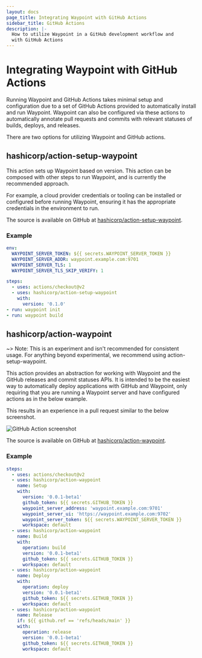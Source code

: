 ```yaml
---
layout: docs
page_title: Integrating Waypoint with GitHub Actions
sidebar_title: GitHub Actions
description: |-
  How to utilize Waypoint in a GitHub development workflow and
  with GitHub Actions
---
```


# Integrating Waypoint with GitHub Actions

Running Waypoint and GitHub Actions takes minimal setup and configuration due to
a set of GitHub Actions provided to automatically install and run Waypoint. Waypoint
can also be configured via these actions to automatically annotate pull requests
and commits with relevant statuses of builds, deploys, and releases.

There are two options for utilizing Waypoint and GitHub actions.

## hashicorp/action-setup-waypoint

This action sets up Waypoint based on version. This action can be
composed with other steps to run Waypoint, and is currently
the recommended approach.

For example, a cloud provider credentials or tooling can be installed or configured before
running Waypoint, ensuring it has the appropriate credentials in the environment to run.

The source is available on GitHub at [hashicorp/action-setup-waypoint](https://github.com/hashicorp/action-setup-waypoint).

### Example

```yaml
env:
  WAYPOINT_SERVER_TOKEN: ${{ secrets.WAYPOINT_SERVER_TOKEN }}
  WAYPOINT_SERVER_ADDR: waypoint.example.com:9701
  WAYPOINT_SERVER_TLS: 1
  WAYPOINT_SERVER_TLS_SKIP_VERIFY: 1

steps:
  - uses: actions/checkout@v2
  - uses: hashicorp/action-setup-waypoint
    with:
      version: '0.1.0'
- run: waypoint init
- run: waypoint build
```

## hashicorp/action-waypoint

~> Note: This is an experiment and isn't recommended for consistent usage.
For anything beyond experimental, we recommend using action-setup-waypoint.

This action provides an abstraction for working with Waypoint and the GitHub releases and commit
statuses APIs. It is intended to be the easiest way to automatically deploy applications
with GitHub and Waypoint, only requiring that you are running a Waypoint server and have
configured actions as in the below example.

This results in an experience in a pull request similar to the below screenshot.

![GitHub Action screenshot](/img/github-action.png)

The source is available on GitHub at [hashicorp/action-waypoint](https://github.com/hashicorp/action-waypoint).

### Example

```yaml
steps:
  - uses: actions/checkout@v2
  - uses: hashicorp/action-waypoint
    name: Setup
    with:
      version: '0.0.1-beta1'
      github_token: ${{ secrets.GITHUB_TOKEN }}
      waypoint_server_address: 'waypoint.example.com:9701'
      waypoint_server_ui: 'https://waypoint.example.com:9702'
      waypoint_server_token: ${{ secrets.WAYPOINT_SERVER_TOKEN }}
      workspace: default
  - uses: hashicorp/action-waypoint
    name: Build
    with:
      operation: build
      version: '0.0.1-beta1'
      github_token: ${{ secrets.GITHUB_TOKEN }}
      workspace: default
  - uses: hashicorp/action-waypoint
    name: Deploy
    with:
      operation: deploy
      version: '0.0.1-beta1'
      github_token: ${{ secrets.GITHUB_TOKEN }}
      workspace: default
  - uses: hashicorp/action-waypoint
    name: Release
    if: ${{ github.ref == 'refs/heads/main' }}
    with:
      operation: release
      version: '0.0.1-beta1'
      github_token: ${{ secrets.GITHUB_TOKEN }}
      workspace: default
```
